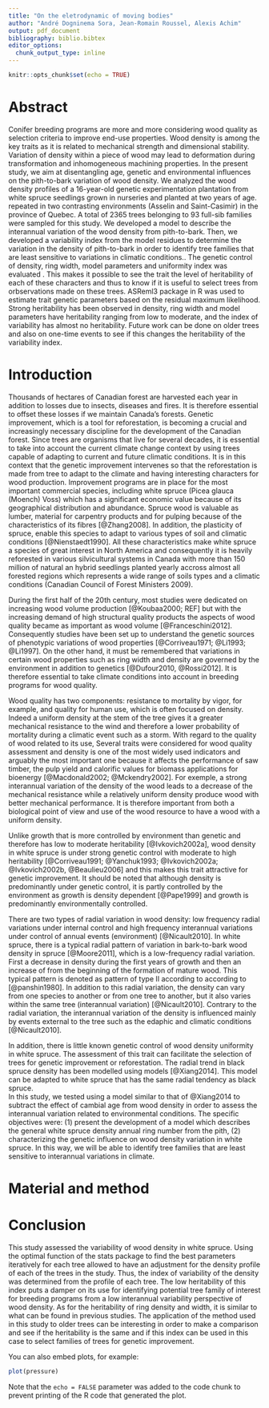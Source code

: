 ```yaml
---
title: "On the eletrodynamic of moving bodies"
author: "André Dogninema Sora, Jean-Romain Roussel, Alexis Achim"
output: pdf_document
bibliography: biblio.bibtex
editor_options: 
  chunk_output_type: inline
---
```


```r
knitr::opts_chunk$set(echo = TRUE)
```

# Abstract

Conifer breeding programs are more and more considering wood quality as selection criteria to improve end-use properties. Wood density is among the key traits as it is related to mechanical strength and dimensional stability. Variation of density within a piece of wood may lead to deformation during transformation and inhomogeneous machining properties. In the present study, we aim at disentangling age, genetic and environmental influences on the pith-to-bark variation of wood density. 
We analyzed the wood density profiles of a 16-year-old genetic experimentation plantation from white spruce seedlings grown in nurseries and planted at two years of age. repeated in two contrasting environments (Asselin and Saint-Casimir) in the province of Quebec. A total of 2365 trees belonging to 93 full-sib families were sampled for this study. We developed a model to describe the interannual variation of the wood density from  pith-to-bark. Then, we developed a variability index from the model residues to determine the variation in the density of pith-to-bark in order to identify tree families that are least sensitive to variations in climatic conditions.. The genetic control of density, ring width,  model parameters and uniformity index was evaluated . This makes it possible to see the trait the level of heritability of each of these characters and thus to know if it is useful to select trees from orbservations made on these trees. ASReml3 package in R was used to estimate trait genetic parameters based on the residual maximum likelihood. Strong heritability has been observed in density, ring width and model parameters have heritability ranging from low to moderate, and the index of variability has almost no heritability. Future work can be done on older trees and also on one-time events to see if this changes the heritability of the variability index.\


# Introduction

Thousands of hectares of Canadian forest are harvested each year in addition to losses due to insects, diseases and fires. It is therefore essential to offset these losses if we maintain Canada's forests. Genetic improvement, which is a tool for reforestation, is becoming a crucial and increasingly necessary discipline for the development of the Canadian forest. Since trees are organisms that live for several decades, it is essential to take into account the current climate change context by using trees capable of adapting to current and future climatic conditions. It is in this context that the genetic improvement intervenes so that the reforestation is made from tree to adapt to the climate and having interesting characters for wood production. Improvement programs are in place for the most important commercial species, including white spruce (Picea glauca (Moench) Voss) which has a significant economic value because of its geographical distribution and abundance. Spruce wood is valuable as lumber, material for carpentry products and for pulping because of the characteristics of its fibres [@Zhang2008]. In addition, the plasticity of spruce, enable this species to adapt to various types of soil and climatic conditions [@Nienstaedt1990]. All these characteristics make white spruce a species of great interest in North America and consequently it is heavily reforested in various silvicultural systems in Canada with more than 150 million of natural an hybrid seedlings planted yearly accross almost all forested regions which represents a wide range of soils types and a climatic conditions (Canadian Council of Forest Ministers 2009). \ 

During the first half of the 20th century, most studies were dedicated on increasing wood volume production [@Koubaa2000; REF] but with the increasing demand of high structural quality products the aspects of wood quality became as important as wood volume [@Franceschini2012]. Consequently studies have been set up to understand the genetic sources of phenotypic variations of wood properties [@Corriveau1971; @Li1993; @Li1997]. On the other hand, it must be remembered that variations in certain wood properties such as ring width and density are governed by the environment in addition to genetics [@Dufour2010, @Rossi2012]. It is therefore essential to take climate conditions into account in breeding programs for wood quality. \ 

Wood quality has two components: resistance to mortality by vigor, for example, and quality for human use, which is often focused on density. Indeed a uniform density at the stem of the tree gives it a greater mechanical resistance to the wind and therefore a lower probability of mortality during a climatic event such as a storm. With regard to the quality of wood related to its use, Several traits were considered for wood quality assessment and density is one of the most widely used indicators and arguably the most important one because it affects the performance of saw timber, the pulp yield and calorific values for biomass applications for bioenergy [@Macdonald2002; @Mckendry2002]. For exemple, a strong interannual variation of the density of the wood leads to a decrease of the mechanical resistance while a relatively uniform density produce wood with better mechanical performance. It is therefore important from both a biological point of view and use of the wood resource to have a wood with a uniform density. \ 

Unlike growth that is more controlled by environment than genetic and therefore has low to moderate heritability [@Ivkovich2002a], wood density in white spruce is under strong genetic control with moderate to high heritability [@Corriveau1991; @Yanchuk1993; @Ivkovich2002a; @Ivkovich2002b, @Beaulieu2006] and this makes this trait attractive for genetic improvement. It should be noted that although density is predominantly under genetic control, it is partly controlled by the environment as growth is density dependent [@Pape1999] and growth is predominantly environmentally controlled.\ 

There are two types of radial variation in wood density: low frequency radial variations under internal control and high frequency interannual variations under control of annual events (environment) [@Nicault2010]. In white spruce, there is a typical radial pattern of variation in bark-to-bark wood density in spruce [@Moore2011], which is a low-frequency radial variation. First a decrease in density during the first years of growth and then an increase of from the beginning of the formation of mature wood. This typical pattern is denoted as pattern of type II according to according to [@panshin1980]. In addition to this radial variation, the density can vary from one species to another or from one tree to another, but it also varies within the same tree (interannual variation) [@Nicault2010]. Contrary to the radial variation, the interannual variation of the density is influenced mainly by events external to the tree such as the edaphic and climatic conditions [@Nicault2010].\ 

In addition, there is little known genetic control of wood density uniformity in white spruce. The assessment of this trait can facilitate the selection of trees for genetic improvement or reforestation. The radial trend in black spruce density has been modelled using models [@Xiang2014]. This model can be adapted to white spruce that has the same radial tendency as black spruce. \
In  this study, we tested  using a model similar to that of @Xiang2014 to subtract the effect of cambial age from wood density in order to assess the interannual variation related to environmental conditions. The specific objectives were: (1) present the development of a model which describes the general white spruce density annual ring number from the pith, (2) characterizing the genetic influence on wood density variation in white spruce. In this way, we will be able to identify tree families that are least sensitive to interannual variations in climate.

# Material and method

# Conclusion
This study assessed the variability of wood density in white spruce. Using the optimal function of the stats package to find the best parameters iteratively for each tree allowed to have an adjustment for the density profile of each of the trees in the study. Thus, the index of variability of the density was determined from the profile of each tree. The low heritability of this index puts a damper on its use for identifying potential tree family of interest for breeding programs from a low interannual variability perspective of wood density. As for the heritability of ring density and width, it is similar to what can be found in previous studies. The application of the method used in this study to older trees can be interesting in order to make a comparison and see if the heritability is the same and if this index can be used in this case to select families of trees for genetic improvement.

You can also embed plots, for example:

```r
plot(pressure)
```

Note that the `echo = FALSE` parameter was added to the code chunk to prevent printing of the R code that generated the plot.
